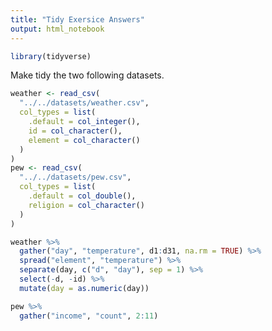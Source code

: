 ```yaml
---
title: "Tidy Exersice Answers"
output: html_notebook
---
```


```r
library(tidyverse)
```

Make tidy the two following datasets.

```r
weather <- read_csv(
  "../../datasets/weather.csv",
  col_types = list(
    .default = col_integer(),
    id = col_character(),
    element = col_character()
  )
)
pew <- read_csv(
  "../../datasets/pew.csv",
  col_types = list(
    .default = col_double(),
    religion = col_character()
  )
)
```

```r
weather %>%
  gather("day", "temperature", d1:d31, na.rm = TRUE) %>%
  spread("element", "temperature") %>%
  separate(day, c("d", "day"), sep = 1) %>%
  select(-d, -id) %>%
  mutate(day = as.numeric(day))
```

```r
pew %>%
  gather("income", "count", 2:11)
```

